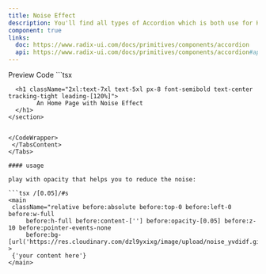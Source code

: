 ```yaml
---
title: Noise Effect
description: You'll find all types of Accordion which is both use for HTML, REACTJS and NEXTJS
component: true
links:
  doc: https://www.radix-ui.com/docs/primitives/components/accordion
  api: https://www.radix-ui.com/docs/primitives/components/accordion#api-reference
---
```


<Tabs defaultValue="preview" className="w-full relative">
  <TabsList>
    <TabsTrigger value="preview">Preview</TabsTrigger>
    <TabsTrigger value="codesnippet">Code</TabsTrigger>
  </TabsList>
  <TabsContent value="preview">
    <ComponentPreview basicPadding={true}  name="sectionNoise" category="noise" />
  </TabsContent>
  <TabsContent value="codesnippet">
    <CodeWrapper noExpand={true}>
```tsx 
<main className="relative ">
  <div
      className="absolute top-0 left-0 w-full h-full content-[''] z-10 pointer-events-none bg-[url('https://res.cloudinary.com/dzl9yxixg/image/upload/noise_yvdidf.gif')]"
      style={{ opacity: opacity }}
    ></div>
   <section className="  font-semibold 2xl::h-[600px] sm:h-[500px] h-[450px] bg-gradient-to-t dark:to-gray-800 dark:from-gray-950 to-[#dadada] from-[#ebebeb] flex flex-col items-center justify-center dark:text-white text-black">
     <div className="absolute bottom-0 left-0 right-0 top-0 bg-[linear-gradient(to_right,#4f4f4f2e_1px,transparent_1px),linear-gradient(to_bottom,#4f4f4f2e_1px,transparent_1px)] bg-[size:35px_34px] [mask-image:radial-gradient(ellipse_60%_50%_at_50%_0%,#000_70%,transparent_100%)]"></div>

      <h1 className="2xl:text-7xl text-5xl px-8 font-semibold text-center tracking-tight leading-[120%]">
            An Home Page with Noise Effect
      </h1>
    </section>

</main>

````

</CodeWrapper>
 </TabsContent>
</Tabs>

#### usage

play with opacity that helps you to reduce the noise:

```tsx /[0.05]/#s
<main
 className="relative before:absolute before:top-0 before:left-0 before:w-full
     before:h-full before:content-[''] before:opacity-[0.05] before:z-10 before:pointer-events-none
     before:bg-[url('https://res.cloudinary.com/dzl9yxixg/image/upload/noise_yvdidf.gif')]"
>
 {'your content here'}
</main>
````
